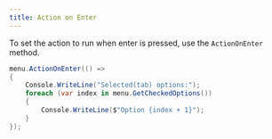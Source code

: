 ```yaml
---
title: Action on Enter
---
```


To set the action to run when enter is pressed, use the `ActionOnEnter` method.

```csharp
menu.ActionOnEnter(() =>
{
    Console.WriteLine("Selected(tab) options:");
    foreach (var index in menu.GetCheckedOptions())
    {
        Console.WriteLine($"Option {index + 1}");
    }
});
```
